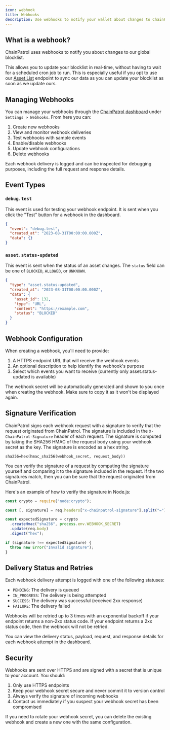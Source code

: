 ```yaml
---
icon: webhook
title: Webhooks
description: Use webhooks to notify your wallet about changes to ChainPatrol's global blocklist
---
```


## What is a webhook?

ChainPatrol uses webhooks to notify you about changes to our global blocklist.

This allows you to update your blocklist in real-time, without having to wait for a scheduled cron job to run.
This is especially useful if you opt to use our [Asset List](/external-api/asset-list) endpoint to sync our data as you can update your blocklist as soon as we update ours.

## Managing Webhooks

You can manage your webhooks through the [ChainPatrol dashboard](https://app.chainpatrol.io/admin) under `Settings > Webhooks`. From here you can:

1. Create new webhooks
2. View and monitor webhook deliveries
3. Test webhooks with sample events
4. Enable/disable webhooks
5. Update webhook configurations
6. Delete webhooks

Each webhook delivery is logged and can be inspected for debugging purposes, including the full request and response details.

## Event Types

### `debug.test`

This event is used for testing your webhook endpoint. It is sent when you click the "Test" button for a webhook in the dashboard.

```json
{
  "event": "debug.test",
  "created_at": "2023-08-31T00:00:00.000Z",
  "data": {}
}
```

### `asset.status-updated`

This event is sent when the status of an asset changes. The `status` field can be one of `BLOCKED`, `ALLOWED`, or `UNKNOWN`.

```json
{
  "type": "asset.status-updated",
  "created_at": "2023-08-31T00:00:00.000Z",
  "data": {
    "asset_id": 132,
    "type": "URL",
    "content": "https://example.com",
    "status": "BLOCKED"
  }
}
```

## Webhook Configuration

When creating a webhook, you'll need to provide:

1. A HTTPS endpoint URL that will receive the webhook events
2. An optional description to help identify the webhook's purpose
3. Select which events you want to receive (currently only asset.status-updated is available)

The webhook secret will be automatically generated and shown to you once when creating the webhook. Make sure to copy it as it won't be displayed again.

## Signature Verification

ChainPatrol signs each webhook request with a signature to verify that the request originated from ChainPatrol. The signature is included in the `X-ChainPatrol-Signature` header of each request. The signature is computed by taking the SHA256 HMAC of the request body using your webhook secret as the key. The signature is encoded as a hex string.

```
sha256=hex(hmac_sha256(webhook_secret, request_body))
```

You can verify the signature of a request by computing the signature yourself and comparing it to the signature included in the request. If the two signatures match, then you can be sure that the request originated from ChainPatrol.

Here's an example of how to verify the signature in Node.js:

```js
const crypto = require("node:crypto");

const [, signature] = req.headers["x-chainpatrol-signature"].split("=");

const expectedSignature = crypto
  .createHmac("sha256", process.env.WEBHOOK_SECRET)
  .update(req.body)
  .digest("hex");

if (signature !== expectedSignature) {
  throw new Error("Invalid signature");
}
```

## Delivery Status and Retries

Each webhook delivery attempt is logged with one of the following statuses:

- `PENDING`: The delivery is queued
- `IN_PROGRESS`: The delivery is being attempted
- `SUCCESS`: The delivery was successful (received 2xx response)
- `FAILURE`: The delivery failed

Webhooks will be retried up to 3 times with an exponential backoff if your endpoint returns a non-2xx status code. If your endpoint returns a 2xx status code, then the webhook will not be retried.

You can view the delivery status, payload, request, and response details for each webhook attempt in the dashboard.

## Security

Webhooks are sent over HTTPS and are signed with a secret that is unique to your account. You should:

1. Only use HTTPS endpoints
2. Keep your webhook secret secure and never commit it to version control
3. Always verify the signature of incoming webhooks
4. Contact us immediately if you suspect your webhook secret has been compromised

If you need to rotate your webhook secret, you can delete the existing webhook and create a new one with the same configuration.
